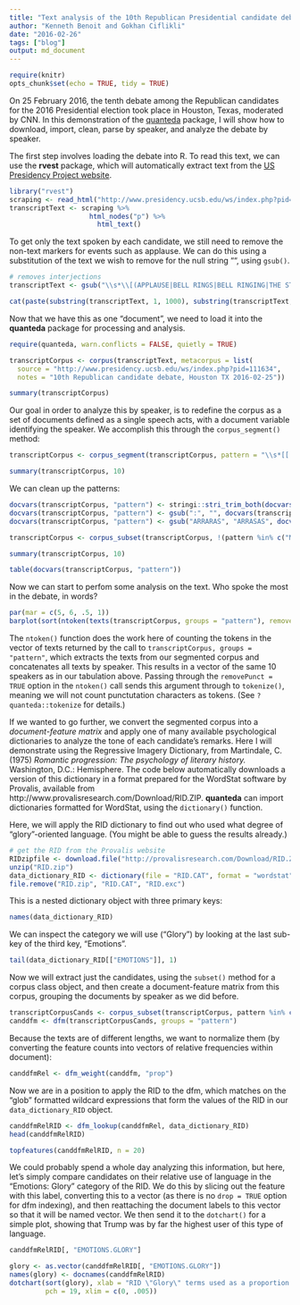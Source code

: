 ```yaml
---
title: "Text analysis of the 10th Republican Presidential candidate debate using R and the quanteda package"
author: "Kenneth Benoit and Gokhan Ciflikli"
date: "2016-02-26"
tags: ["blog"]
output: md_document
---
```


```r
require(knitr)
opts_chunk$set(echo = TRUE, tidy = TRUE)
```

On 25 February 2016, the tenth debate among the Republican candidates for the 2016 Presidential election took place in Houston, Texas, moderated by CNN. In this demonstration of the [quanteda](https://github.com/kbenoit/quanteda) package, I will show how to download, import, clean, parse by speaker, and analyze the debate by speaker.

The first step involves loading the debate into R.  To read this text, we can use the **rvest** package, which will automatically extract text from the [US Presidency Project website](http://www.presidency.ucsb.edu/ws/index.php?pid=111634).

```r
library("rvest")
scraping <- read_html("http://www.presidency.ucsb.edu/ws/index.php?pid=111634")
transcriptText <- scraping %>%
                    html_nodes("p") %>%
                      html_text()
```

To get only the text spoken by each candidate, we still need to remove the non-text markers for events such as applause. We can do this using a substitution of the text we wish to remove for the null string "", using `gsub()`.

```r
# removes interjections
transcriptText <- gsub("\\s*\\[(APPLAUSE|BELL RINGS|BELL RINGING|THE STAR-SPANGLED BANNER|COMMERCIAL BREAK|CROSSTALK|inaudible|LAUGHTER|CHEERING)\\]\\s*", "", ignore.case = TRUE, transcriptText)
```

```r
cat(paste(substring(transcriptText, 1, 1000), substring(transcriptText, 5001, 5655), collapse = "\n"))
```

Now that we have this as one "document", we need to load it into the **quanteda** package for processing and analysis.

```r
require(quanteda, warn.conflicts = FALSE, quietly = TRUE)
```

```r
transcriptCorpus <- corpus(transcriptText, metacorpus = list(
  source = "http://www.presidency.ucsb.edu/ws/index.php?pid=111634",
  notes = "10th Republican candidate debate, Houston TX 2016-02-25"))
```

```r
summary(transcriptCorpus)
```

Our goal in order to analyze this by speaker, is to redefine the corpus as a set of documents defined as a single speech acts, with a document variable identifying the speaker. We accomplish this through the `corpus_segment()` method:

```r
transcriptCorpus <- corpus_segment(transcriptCorpus, pattern = "\\s*[[:upper:]]+:\\s+", valuetype = "regex")
```

```r
summary(transcriptCorpus, 10)
```

We can clean up the patterns:

```r
docvars(transcriptCorpus, "pattern") <- stringi::stri_trim_both(docvars(transcriptCorpus, "pattern"))
docvars(transcriptCorpus, "pattern") <- gsub(":", "", docvars(transcriptCorpus, "pattern"))
docvars(transcriptCorpus, "pattern") <- gsub("ARRARAS", "ARRASAS", docvars(transcriptCorpus, "pattern"))
```

```r
transcriptCorpus <- corpus_subset(transcriptCorpus, !(pattern %in% c("MALE", "COOPER")))
```

```r
summary(transcriptCorpus, 10)
```

```r
table(docvars(transcriptCorpus, "pattern"))
```

Now we can start to perfom some analysis on the text. Who spoke the most in the debate, in words?

```r
par(mar = c(5, 6, .5, 1))
barplot(sort(ntoken(texts(transcriptCorpus, groups = "pattern"), removePunct = TRUE)), horiz = TRUE, las = 1, xlab = "Total Words Spoken")
```

The `ntoken()` function does the work here of counting the tokens in the vector of texts returned by the call to `transcriptCorpus, groups = "pattern"`, which extracts the texts from our segmented corpus and concatenates all texts by speaker. This results in a vector of the same 10 speakers as in our tabulation above. Passing through the `removePunct = TRUE` option in the `ntoken()` call sends this argument through to `tokenize()`, meaning we will not count punctutation characters as tokens. (See `?quanteda::tokenize` for details.)

If we wanted to go further, we convert the segmented corpus into a _document-feature matrix_ and apply one of many available psychological dictionaries to analyze the tone of each candidate’s remarks. Here I will demonstrate using the Regressive Imagery Dictionary, from Martindale, C. (1975) _Romantic progression: The psychology of literary history._ Washington, D.C.: Hemisphere. The code below automatically downloads a version of this dictionary in a format prepared for the WordStat software by Provalis, available from http://www.provalisresearch.com/Download/RID.ZIP. **quanteda** can import dictionaries formatted for WordStat, using the `dictionary()` function.

Here, we will apply the RID dictionary to find out who used what degree of “glory”-oriented language. (You might be able to guess the results already.)

```r
# get the RID from the Provalis website
RIDzipfile <- download.file("http://provalisresearch.com/Download/RID.ZIP", "RID.zip")
unzip("RID.zip")
data_dictionary_RID <- dictionary(file = "RID.CAT", format = "wordstat")
file.remove("RID.zip", "RID.CAT", "RID.exc")
```

This is a nested dictionary object with three primary keys:
```r
names(data_dictionary_RID)
```

We can inspect the category we will use ("Glory") by looking at the last sub-key of the third key, "Emotions".
```r
tail(data_dictionary_RID[["EMOTIONS"]], 1)
```

Now we will extract just the candidates, using the `subset()` method for a corpus class object, and then create a document-feature matrix from this corpus, grouping the documents by speaker as we did before.

```r
transcriptCorpusCands <- corpus_subset(transcriptCorpus, pattern %in% c("TRUMP", "CRUZ", "RUBIO", "KASICH", "CARSON"))
canddfm <- dfm(transcriptCorpusCands, groups = "pattern")
```

Because the texts are of different lengths, we want to normalize them (by converting the feature counts into vectors of relative frequencies within document):

```r
canddfmRel <- dfm_weight(canddfm, "prop")
```

Now we are in a position to apply the RID to the dfm, which matches on the “glob” formatted wildcard expressions that form the values of the RID in our `data_dictionary_RID` object.

```r
canddfmRelRID <- dfm_lookup(canddfmRel, data_dictionary_RID)
head(canddfmRelRID)
```

```r
topfeatures(canddfmRelRID, n = 20)
```

We could probably spend a whole day analyzing this information, but here, let’s simply compare candidates on their relative use of language in the “Emotions: Glory” category of the RID. We do this by slicing out the feature with this label, converting this to a vector (as there is no ```drop = TRUE``` option for dfm indexing), and then reattaching the document labels to this vector so that it will be named vector. We then send it to the ```dotchart()``` for a simple plot, showing that Trump was by far the highest user of this type of language.

```r
canddfmRelRID[, "EMOTIONS.GLORY"]
```

```r
glory <- as.vector(canddfmRelRID[, "EMOTIONS.GLORY"])
names(glory) <- docnames(canddfmRelRID)
dotchart(sort(glory), xlab = "RID \"Glory\" terms used as a proportion of all terms",
         pch = 19, xlim = c(0, .005))
```

